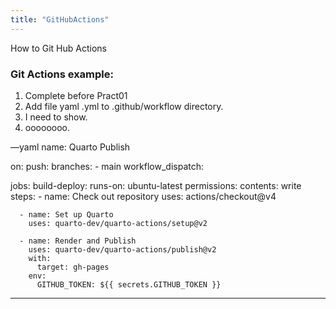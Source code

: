 ```yaml
---
title: "GitHubActions"
---
```


How to Git Hub Actions


### Git Actions example:

(@)  Complete before Pract01
(@)  Add file yaml .yml to .github/workflow directory.
(@)  I need to show.
(@)  oooooooo.

---yaml
name: Quarto Publish

on:
  push:
    branches:
      - main
  workflow_dispatch:

jobs:
  build-deploy:
    runs-on: ubuntu-latest
    permissions:
      contents: write
    steps:
      - name: Check out repository
        uses: actions/checkout@v4

      - name: Set up Quarto
        uses: quarto-dev/quarto-actions/setup@v2

      - name: Render and Publish
        uses: quarto-dev/quarto-actions/publish@v2
        with:
          target: gh-pages
        env:
          GITHUB_TOKEN: ${{ secrets.GITHUB_TOKEN }}

---
